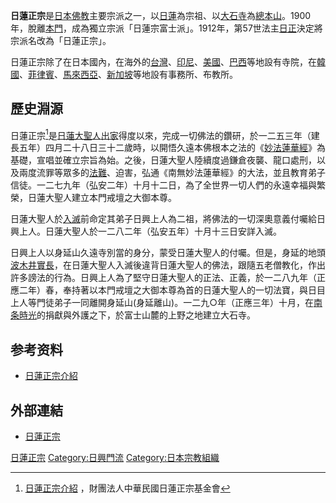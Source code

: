 {{Onesource|time=2018-01-06T19:54:48+00:00}}
{{佛教}}
'''日蓮正宗'''是[[日本佛教|日本佛教]]主要宗派之一，以[[日蓮|日蓮]]為宗祖、以[[大石寺|大石寺]]為[[本山_(佛教)|總本山]]。1900年，脫離[[日蓮宗|本門]]，成為獨立宗派「日蓮宗富士派」。1912年，第57世法主[[日正|日正]]決定將宗派名改為「日蓮正宗」。

日蓮正宗除了在日本國內，在海外的[[台灣|台灣]]、[[印尼|印尼]]、[[美國|美國]]、[[巴西|巴西]]等地設有寺院，在[[韓國|韓國]]、[[菲律賓|菲律賓]]、[[馬來西亞|馬來西亞]]、[[新加坡|新加坡]]等地設有事務所、布教所。

==歷史淵源==
日蓮正宗<ref>[http://www.nichiren.org.tw/main/index.php?option=com_content&view=article&id=1&Itemid=4 日蓮正宗介紹] {{Wayback|url=http://www.nichiren.org.tw/main/index.php?option=com_content&view=article&id=1&Itemid=4 |date=20200713114026 }}，財團法人中華民國日蓮正宗基金會</ref>是[[日蓮大聖人|日蓮大聖人]][[出家|出家]]得度以來，完成一切佛法的鑽研，於一二五三年（建長五年）四月二十八日三十二歲時，以開悟久遠本佛根本之法的《[[妙法蓮華經|妙法蓮華經]]》為基礎，宣唱並確立宗旨為始。之後，日蓮大聖人陸續度過鎌倉夜襲、龍口處刑，以及兩度流罪等眾多的[[法難|法難]]、迫害，弘通《南無妙法蓮華經》的大法，並且教育弟子信徒。一二七九年（弘安二年）十月十二日，為了全世界一切人們的永遠幸福與繁榮，日蓮大聖人建立本門戒壇之大御本尊。

日蓮大聖人於[[入滅|入滅]]前命定其弟子日興上人為二祖，將佛法的一切深奧意義付囑給日興上人。日蓮大聖人於一二八二年（弘安五年）十月十三日安詳入滅。

日興上人以身延山久遠寺別當的身分，蒙受日蓮大聖人的付囑。但是，身延的地頭[[波木井實長|波木井實長]]，在日蓮大聖人入滅後違背日蓮大聖人的佛法，跟隨五老僧教化，作出許多謗法的行為。日興上人為了堅守日蓮大聖人的正法、正義，於一二八九年（正應二年）春，奉持著以本門戒壇之大御本尊為首的日蓮大聖人的一切法寶，與日目上人等門徒弟子一同離開身延山(身延離山)。一二九○年（正應三年）十月，在[[南条時光|南条時光]]的捐獻與外護之下，於富士山麓的上野之地建立大石寺。

==参考资料==
* [http://www.nshtaiwan.org.tw/home/html/1 日蓮正宗介紹] {{Wayback|url=http://www.nshtaiwan.org.tw/home/html/1 |date=20210305155209 }}

== 外部連結 ==
* [http://www.nichirenshoshu.or.jp/ 日蓮正宗] {{Wayback|url=http://www.nichirenshoshu.or.jp/ |date=20110209101247 }}

{{Authority control}}
[[Category:日蓮正宗|]]
[[Category:日興門流|Category:日興門流]]
[[Category:日本宗教組織|Category:日本宗教組織]]